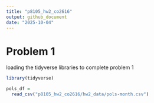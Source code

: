 ```yaml
---
title: "p8105_hw2_co2616"
output: github_document
date: "2025-10-04"
---
```


# Problem 1

loading the tidyverse libraries to complete problem 1
```r
library(tidyverse)
```

```r
pols_df = 
  read_csv("p8105_hw2_co2616/hw2_data/pols-month.csv")
```


  